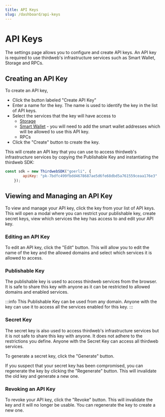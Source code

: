 ```yaml
---
title: API Keys
slug: /dashboard/api-keys
---
```


# API Keys

The settings page allows you to configure and create API keys. An API key is required to use thirdweb's infrastructure services such as Smart Wallet, Storage and RPCs.

## Creating an API Key

To create an API key, 
- Click the button labeled "Create API Key"
- Enter a name for the key. The name is used to identify the key in the list of API keys. 
- Select the services that the key will have access to
    - [Storage](/storage)
    - [Smart Wallet](/wallet/smart-wallet) - you will need to add the smart wallet addresses which will be allowed to use this API key.
    - RPCs
- Click the "Create" button to create the key.

This will create an API key that you can use to access thirdweb's infrastructure services by copying the Publishable Key and instantiating the thirdweb SDK:

```javascript
const sdk = new ThirdwebSDK("goerli", {
        apiKey: "pk-7bdfc499fbdd4678687ae5d6fe68dbd5a761559ceaa176e3"
    });
```

## Viewing and Managing an API Key

To view and manage your API key, click the key from your list of API keys. This will open a modal where you can restrict your publishable key, create secret keys, view which services the key has access to and edit your API key.

### Editing an API Key

To edit an API key, click the "Edit" button. This will allow you to edit the name of the key and the allowed domains and select which services it is allowed to access.

### Publishable Key

The publishable key is used to access thirdweb services from the browser. It is safe to share this key with anyone as it can be restricted to allowed domains and enabled services. 

:::info
This Publishable Key can be used from any domain. Anyone with the key can use it to access all the services enabled for this key.
:::

### Secret Key

The secret key is also used to access thirdweb's infrastructure services but it is not safe to share this key with anyone. It does not adhere to the restrictions you define. Anyone with the Secret Key can access all thirdweb services.

To generate a secret key, click the "Generate" button.

If you suspect that your secret key has been compromised, you can regenerate the key by clicking the "Regenerate" button. This will invalidate the old key and generate a new one.

### Revoking an API Key

To revoke your API key, click the "Revoke" button. This will invalidate the key and it will no longer be usable. You can regenerate the key to create a new one.